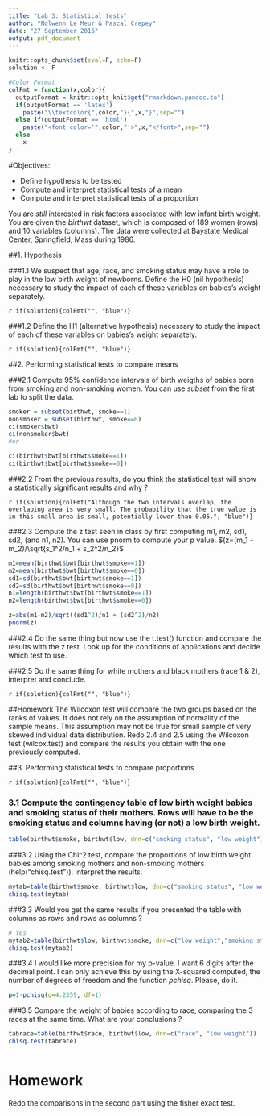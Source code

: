 ```yaml
---
title: "Lab 3: Statistical tests"
author: "Nolwenn Le Meur & Pascal Crepey"
date: "27 September 2016"
output: pdf_document
---
```



```r
knitr::opts_chunk$set(eval=F, echo=F)
solution <- F


```

```r
#Color Format
colFmt = function(x,color){
  outputFormat = knitr::opts_knit$get("rmarkdown.pandoc.to")
  if(outputFormat == 'latex')
    paste("\\textcolor{",color,"}{",x,"}",sep="")
  else if(outputFormat == 'html')
    paste("<font color='",color,"'>",x,"</font>",sep="")
  else
    x
}
```


#Objectives:

* Define hypothesis to be tested
* Compute and interpret statistical tests of a mean
* Compute and interpret statistical tests of a proportion

You are *still* interested in risk factors associated with low infant birth weight. You are given the  _birthwt_ dataset, which is composed of 189 women (rows) and 10 variables (columns). The data were collected at Baystate Medical Center, Springfield, Mass during 1986. 

##1. Hypothesis

###1.1 We suspect that age, race, and smoking status may have a role to play in the low birth weight of newborns. Define the H0 (nil hypothesis) necessary to study the impact of each of these variables on babies's weight separately.

`r if(solution){colFmt("", "blue")}`

###1.2 Define the H1 (alternative hypothesis) necessary to study the impact of each of these variables on babies's weight separately.

`r if(solution){colFmt("", "blue")}`

##2. Performing statistical tests to compare means

###2.1 Compute 95% confidence intervals of birth weigths of babies born from smoking and non-smoking women. You can use _subset_ from the first lab to split the data.  
```r
smoker = subset(birthwt, smoke==1)
nonsmoker = subset(birthwt, smoke==0)
ci(smoker$bwt)
ci(nonsmoker$bwt)
#or 

ci(birthwt$bwt[birthwt$smoke==1])
ci(birthwt$bwt[birthwt$smoke==0])
```

###2.2 From the previous results, do you think the statistical test will show a statistically significant results and why ?

`r if(solution){colFmt("Although the two intervals overlap, the overlaping area is very small. The probability that the true value is in this small area is small, potentially lower than 0.05.", "blue")}`

###2.3 Compute the z test seen in class by first computing m1, m2, sd1, sd2, (and n1, n2). You can use pnorm to compute your p value. $(z=(m_1 - m_2)/\sqrt{s_1^2/n_1 + s_2^2/n_2}$

```r
m1=mean(birthwt$bwt[birthwt$smoke==1])
m2=mean(birthwt$bwt[birthwt$smoke==0])
sd1=sd(birthwt$bwt[birthwt$smoke==1])
sd2=sd(birthwt$bwt[birthwt$smoke==0])
n1=length(birthwt$bwt[birthwt$smoke==1])
n2=length(birthwt$bwt[birthwt$smoke==0])

z=abs(m1-m2)/sqrt((sd1^2)/n1 + (sd2^2)/n2)
pnorm(z)
```

###2.4 Do the same thing but now use the t.test() function and compare the results with the z test. Look up for the conditions of applications and decide which test to use.

###2.5 Do the same thing for white mothers and black mothers (race 1 & 2), interpret and conclude.

`r if(solution){colFmt("", "blue")}`

##Homework
The Wilcoxon test will compare the two groups based on the ranks of values. It does not rely on the assumption of normality of the sample means. This assumption may not be true for small sample of very skewed individual data distribution. Redo 2.4 and 2.5 using the Wilcoxon test (wilcox.test) and compare the results you obtain with the one previously computed.

##3. Performing statistical tests to compare proportions

`r if(solution){colFmt("", "blue")}`

### 3.1 Compute the contingency table of low birth weight babies and smoking status of their mothers. Rows will have to be the smoking status and columns having (or not) a low birth weight.
```r
table(birthwt$smoke, birthwt$low, dnn=c("smoking status", "low weight"))
```

###3.2 Using the Chi^2 test, compare the proportions of low birth weight babies among smoking mothers and non-smoking mothers (help("chisq.test")). Interpret the results. 
```r
mytab=table(birthwt$smoke, birthwt$low, dnn=c("smoking status", "low weight"))
chisq.test(mytab)
```

###3.3 Would you get the same results if you presented the table with columns as rows and rows as columns ?
```r
# Yes
mytab2=table(birthwt$low, birthwt$smoke, dnn=c("low weight","smoking status"))
chisq.test(mytab2)
```

###3.4 I would like more precision for my p-value. I want 6 digits after the decimal point. I can only achieve this by using the X-squared computed, the number of degrees of freedom and the function _pchisq_. Please, do it.

```r
p=1-pchisq(q=4.2359, df=1)
```

###3.5 Compare the weight of babies according to race, comparing the 3 races at the same time. What are your conclusions ?
```r
tabrace=table(birthwt$race, birthwt$low, dnn=c("race", "low weight"))
chisq.test(tabrace)
```

```r
```

# Homework
Redo the comparisons in the second part using the fisher exact test.
